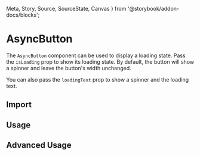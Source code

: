   Meta,
  Story,
  Source,
  SourceState,
  Canvas
} from '@storybook/addon-docs/blocks';

<Meta
  title="Design System/Molecules/Buttons/AsyncButton"
  component={AsyncButton}
/>

# AsyncButton

The `AsyncButton` component can be used to display a loading state. Pass the `isLoading` prop to show its loading state. By default, the button will show a spinner and leave the button's width unchanged.

You can also pass the `loadingText` prop to show a spinner and the loading text.

## Import

<Source
  dark
  language="typescript"
  code="import { AsyncButton } from '@f1v/zati';"
/>

## Usage

<Canvas withSource={SourceState.NONE} mdxSource={false}>
  <Story story={stories.Usage} name="Usage" />
</Canvas>

###

<Source dark language="jsx" storyId="Usage" />

## Advanced Usage

<Canvas>
  <Story story={stories.AdvancedUsage} name="Advanced Usage" />
</Canvas>
